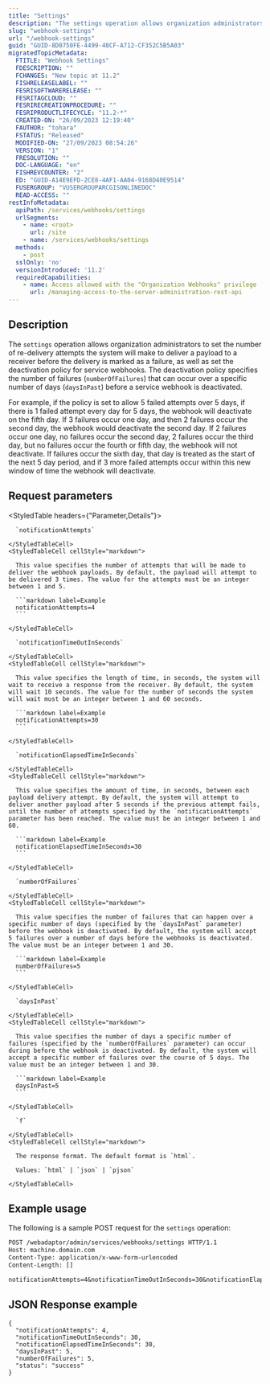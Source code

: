```yaml
---
title: "Settings"
description: "The settings operation allows organization administrators to set the number of re-delivery attempts the system will make to deliver a payload to a receiver, as well as set the deactivation policy for service webhooks."
slug: "webhook-settings"
url: "/webhook-settings"
guid: "GUID-8D0750FE-4499-40CF-A712-CF352C5B5A03"
migratedTopicMetadata:
  FTITLE: "Webhook Settings"
  FDESCRIPTION: ""
  FCHANGES: "New topic at 11.2"
  FISHRELEASELABEL: ""
  FESRISOFTWARERELEASE: ""
  FESRITAGCLOUD: ""
  FESRIRECREATIONPROCEDURE: ""
  FESRIPRODUCTLIFECYCLE: "11.2-*"
  CREATED-ON: "26/09/2023 12:19:40"
  FAUTHOR: "tohara"
  FSTATUS: "Released"
  MODIFIED-ON: "27/09/2023 08:54:26"
  VERSION: "1"
  FRESOLUTION: ""
  DOC-LANGUAGE: "en"
  FISHREVCOUNTER: "2"
  ED: "GUID-A14E9EFD-2CE8-4AF1-AA04-9168D40E9514"
  FUSERGROUP: "VUSERGROUPARCGISONLINEDOC"
  READ-ACCESS: ""
restInfoMetadata:
  apiPath: /services/webhooks/settings
  urlSegments:
    - name: <root>
      url: /site
    - name: /services/webhooks/settings
  methods:
    - post
  sslOnly: 'no'
  versionIntroduced: '11.2'
  requiredCapabilities:
    - name: Access allowed with the "Organization Webhooks" privilege
      url: /managing-access-to-the-server-administration-rest-api
---
```


## Description

The `settings` operation allows organization administrators to set the number of re-delivery attempts the system will make to deliver a payload to a receiver before the delivery is marked as a failure, as well as set the deactivation policy for service webhooks. The deactivation policy specifies the number of failures (`numberOfFailures`) that can occur over a specific number of days (`daysInPast`) before a service webhook is deactivated.

For example, if the policy is set to allow 5 failed attempts over 5 days, if there is 1 failed attempt every day for 5 days, the webhook will deactivate on the fifth day. If 3 failures occur one day, and then 2 failures occur the second day, the webhook would deactivate the second day. If 2 failures occur one day, no failures occur the second day, 2 failures occur the third day, but no failures occur the fourth or fifth day, the webhook will not deactivate. If failures occur the sixth day, that day is treated as the start of the next 5 day period, and if 3 more failed attempts occur within this new window of time the webhook will deactivate.


##  Request parameters 

<StyledTable headers={"Parameter,Details"}>
  <StyledTableRow>
    <StyledTableCell cellStyle="markdown">

      `notificationAttempts` 

    </StyledTableCell>
    <StyledTableCell cellStyle="markdown">

      This value specifies the number of attempts that will be made to deliver the webhook payloads. By default, the payload will attempt to be delivered 3 times. The value for the attempts must be an integer between 1 and 5.

      ```markdown label=Example
      notificationAttempts=4
      ```

    </StyledTableCell>
  </StyledTableRow>
  <StyledTableRow>
    <StyledTableCell cellStyle="markdown">

      `notificationTimeOutInSeconds` 

    </StyledTableCell>
    <StyledTableCell cellStyle="markdown">

      This value specifies the length of time, in seconds, the system will wait to receive a response from the receiver. By default, the system will wait 10 seconds. The value for the number of seconds the system will wait must be an integer between 1 and 60 seconds.

      ```markdown label=Example
      notificationAttempts=30
      ```

    </StyledTableCell>
  </StyledTableRow>
  <StyledTableRow>
    <StyledTableCell cellStyle="markdown">

      `notificationElapsedTimeInSeconds` 

    </StyledTableCell>
    <StyledTableCell cellStyle="markdown">

      This value specifies the amount of time, in seconds, between each payload delivery attempt. By default, the system will attempt to deliver another payload after 5 seconds if the previous attempt fails, until the number of attempts specified by the `notificationAttempts` parameter has been reached. The value must be an integer between 1 and 60.

      ```markdown label=Example
      notificationElapsedTimeInSeconds=30
      ```

    </StyledTableCell>
  </StyledTableRow>
  <StyledTableRow>
    <StyledTableCell cellStyle="markdown">

      `numberOfFailures` 

    </StyledTableCell>
    <StyledTableCell cellStyle="markdown">

      This value specifies the number of failures that can happen over a specific number of days (specified by the `daysInPast` parameter) before the webhook is deactivated. By default, the system will accept 5 failures over a number of days before the webhooks is deactivated. The value must be an integer between 1 and 30.

      ```markdown label=Example
      numberOfFailures=5
      ```

    </StyledTableCell>
  </StyledTableRow>
  <StyledTableRow>
    <StyledTableCell cellStyle="markdown">

      `daysInPast` 

    </StyledTableCell>
    <StyledTableCell cellStyle="markdown">

      This value specifies the number of days a specific number of failures (specified by the `numberOfFailures` parameter) can occur during before the webhook is deactivated. By default, the system will accept a specific number of failures over the course of 5 days. The value must be an integer between 1 and 30.

      ```markdown label=Example
      daysInPast=5
      ```

    </StyledTableCell>
  </StyledTableRow>
  <StyledTableRow>
    <StyledTableCell cellStyle="markdown">

      `f` 

    </StyledTableCell>
    <StyledTableCell cellStyle="markdown">

      The response format. The default format is `html`.

      Values: `html` | `json` | `pjson`

    </StyledTableCell>
  </StyledTableRow>
</StyledTable>


## Example usage

The following is a sample POST request for the `settings` operation:

```markdown
POST /webadaptor/admin/services/webhooks/settings HTTP/1.1
Host: machine.domain.com
Content-Type: application/x-www-form-urlencoded
Content-Length: []

notificationAttempts=4&notificationTimeOutInSeconds=30&notificationElapsedTimeInSeconds=30&numberOfFailures=5&daysInPast=5&f=pjson
```

## JSON Response example

```other
{
  "notificationAttempts": 4,
  "notificationTimeOutInSeconds": 30,
  "notificationElapsedTimeInSeconds": 30,
  "daysInPast": 5,
  "numberOfFailures": 5,
  "status": "success"
}
```
